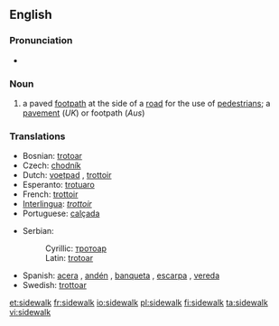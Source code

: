 ==English==
{{wikipedia}}

===Pronunciation===
*{{audio|en-us-sidewalk.ogg|Audio (US)}}

===Noun===
{{en-noun}}

# {{US}} a paved [[footpath]] at the side of a [[road]] for the use of [[pedestrian]]s; a [[pavement]] (''UK'') or footpath (''Aus'')

===Translations===
{{rfc-level|Translations at L3+ (AutoFormat would have corrected level of Translations)}}
{{trans-top|paved footpath}}
*Bosnian: [[trotoar]] {{m}}
*Czech: [[chodník]] {{m}}
*Dutch: [[voetpad]] {{n}}, [[trottoir]] {{n}}
*Esperanto: [[trotuaro]]
*French: [[trottoir]] {{m}}
*[[Interlingua]]: ''[[trottoir]]''
*Portuguese: [[calçada]] {{f}}
{{trans-mid}}
*Serbian:
*:Cyrillic: [[тротоар]] {{m}}
*:Latin: [[trotoar#Serbian|trotoar]] {{m}}
*Spanish: [[acera]] {{f}}, [[andén]] {{m}} {{italbrac|Colombia}}, [[banqueta]] {{f}} {{italbrac|Guatemala|Mexico}}, [[escarpa]] {{f}} {{italbrac|Southeastern Mexico}}, [[vereda]] {{f}} {{italbrac|Argentina|Chile|Paraguay|Uruguay}}
*Swedish: [[trottoar]]
{{trans-bottom}}

[[et:sidewalk]]
[[fr:sidewalk]]
[[io:sidewalk]]
[[pl:sidewalk]]
[[fi:sidewalk]]
[[ta:sidewalk]]
[[vi:sidewalk]]